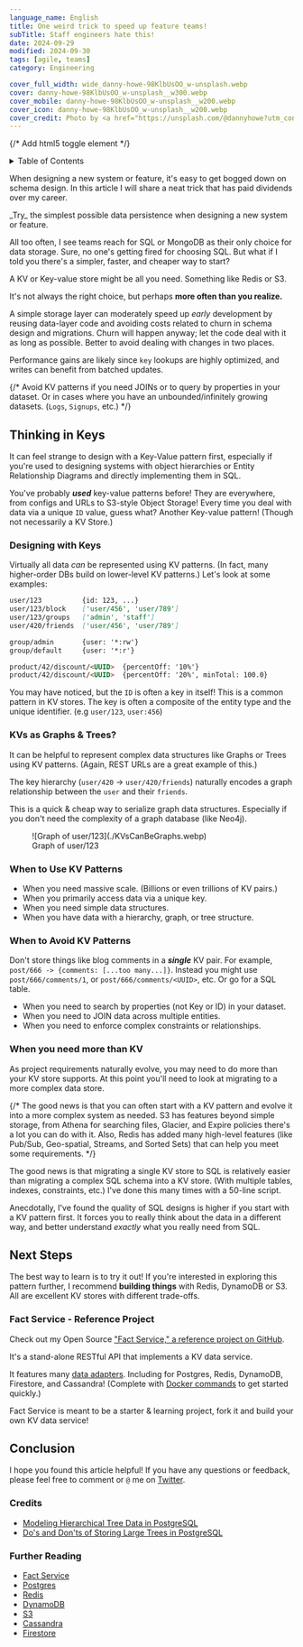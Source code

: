 ```yaml
---
language_name: English
title: One weird trick to speed up feature teams!
subTitle: Staff engineers hate this!
date: 2024-09-29
modified: 2024-09-30
tags: [agile, teams]
category: Engineering

cover_full_width: wide_danny-howe-98KlbUsOO_w-unsplash.webp
cover: danny-howe-98KlbUsOO_w-unsplash__w300.webp
cover_mobile: danny-howe-98KlbUsOO_w-unsplash__w200.webp
cover_icon: danny-howe-98KlbUsOO_w-unsplash__w200.webp
cover_credit: Photo by <a href="https://unsplash.com/@dannyhowe?utm_content=creditCopyText&utm_medium=referral&utm_source=unsplash">Danny Howe</a> on <a href="https://unsplash.com/photos/red-and-white-neon-light-signage-98KlbUsOO_w?utm_content=creditCopyText&utm_medium=referral&utm_source=unsplash">Unsplash</a>
---
```


{/* Add html5 toggle element */}

<details>
<summary>Table of Contents</summary>

- [Thinking in Keys](#thinking-in-keys)
  - [Designing with Keys](#designing-with-keys)
  - [KVs as Graphs & Trees?](#kvs-as-graphs--trees)
  - [When to Use KV Patterns](#when-to-use-kv-patterns)
  - [When to Avoid KV Patterns](#when-to-avoid-kv-patterns)
  - [When you need more than KV](#when-you-need-more-than-kv)
- [Next Steps](#next-steps)
  - [Fact Service - Reference Project](#fact-service---reference-project)
- [Conclusion](#conclusion)
  - [Further Reading](#further-reading)

</details>

When designing a new system or feature, it's easy to get bogged down on schema design. In this article I will share a neat trick that has paid dividends over my career.

<section class="breakout">
  _Try_ the simplest possible data persistence when designing a new system or feature.
</section>

All too often, I see teams reach for SQL or MongoDB as their only choice for data storage. Sure, no one's getting fired for choosing SQL. But what if I told you there's a simpler, faster, and cheaper way to start?

A KV or Key-value store might be all you need. Something like Redis or S3.

It's not always the right choice, but perhaps **more often than you realize.**

A simple storage layer can moderately speed up *early* development by reusing data-layer code and avoiding costs related to churn in schema design and migrations. Churn will happen anyway; let the code deal with it as long as possible. Better to avoid dealing with changes in two places.

Performance gains are likely since `key` lookups are highly optimized, and writes can benefit from batched updates.

{/* Avoid KV patterns if you need JOINs or to query by properties in your dataset. Or in cases where you have an unbounded/infinitely growing datasets. (`Logs`, `Signups`, etc.) */}

## Thinking in Keys

It can feel strange to design with a Key-Value pattern first, especially if you're used to designing systems with object hierarchies or Entity Relationship Diagrams and directly implementing them in SQL.

You've probably ***used*** key-value patterns before! They are everywhere, from configs and URLs to S3-style Object Storage! Every time you deal with data via a unique `ID` value, guess what? Another Key-value pattern! (Though not necessarily a KV Store.)

### Designing with Keys

Virtually all data _can_ be represented using KV patterns. (In fact, many higher-order DBs build on lower-level KV patterns.) Let's look at some examples:

```markdown
user/123          {id: 123, ...}
user/123/block    ['user/456', 'user/789']
user/123/groups   ['admin', 'staff']
user/420/friends  ['user/456', 'user/789']

group/admin       {user: '*:rw'}
group/default     {user: '*:r'}

product/42/discount/<UUID>	{percentOff: '10%'}
product/42/discount/<UUID>	{percentOff: '20%', minTotal: 100.0}
```

You may have noticed, but the `ID` is often a key in itself! This is a common pattern in KV stores. The key is often a composite of the entity type and the unique identifier. (e.g `user/123`, `user:456`)

### KVs as Graphs & Trees?

It can be helpful to represent complex data structures like Graphs or Trees using KV patterns. (Again, REST URLs are a great example of this.)

The key hierarchy (`user/420` -> `user/420/friends`) naturally encodes a graph relationship between the `user` and their `friends`.

This is a quick & cheap way to serialize graph data structures. Especially if you don't need the complexity of a graph database (like Neo4j).

<figure>
![Graph of user/123](./KVsCanBeGraphs.webp)
<figcaption>Graph of user/123</figcaption>
</figure>

### When to Use KV Patterns

- When you need massive scale. (Billions or even trillions of KV pairs.)
- When you primarily access data via a unique key.
- When you need simple data structures.
- When you have data with a hierarchy, graph, or tree structure.

### When to Avoid KV Patterns

Don't store things like blog comments in a _**single**_ KV pair. For example, `post/666 -> {comments: [...too many...]}`. Instead you might use `post/666/comments/1`, or `post/666/comments/<UUID>`, etc. Or go for a SQL table.

- When you need to search by properties (not Key or ID) in your dataset.
- When you need to JOIN data across multiple entities.
- When you need to enforce complex constraints or relationships.

### When you need more than KV

As project requirements naturally evolve, you may need to do more than your KV store supports. At this point you'll need to look at migrating to a more complex data store.

{/* The good news is that you can often start with a KV pattern and evolve it into a more complex system as needed. S3 has features beyond simple storage, from Athena for searching files, Glacier, and Expire policies there's a lot you can do with it. Also, Redis has added many high-level features (like Pub/Sub, Geo-spatial, Streams, and Sorted Sets) that can help you meet some requirements. */}

The good news is that migrating a single KV store to SQL is relatively easier than migrating a complex SQL schema into a KV store. (With multiple tables, indexes, constraints, etc.) I've done this many times with a 50-line script.

Anecdotally, I've found the quality of SQL designs is higher if you start with a KV pattern first. It forces you to really think about the data in a different way, and better understand _exactly_ what you really need from SQL.

## Next Steps

The best way to learn is to try it out! If you're interested in exploring this pattern further, I recommend **building things** with Redis, DynamoDB or S3.
All are excellent KV stores with different trade-offs.

### Fact Service - Reference Project

Check out my Open Source ["Fact Service," a reference project on GitHub](https://github.com/justsml/fact-service).

It's a stand-alone RESTful API that implements a KV data service.

It features many [data adapters](https://github.com/justsml/fact-service/tree/main/lib/providers).
Including for Postgres, Redis, DynamoDB, Firestore, and Cassandra! (Complete with [Docker commands](https://github.com/justsml/fact-service/tree/main/lib/providers) to get started quickly.)

Fact Service is meant to be a starter & learning project, fork it and build your own KV data service!

## Conclusion

I hope you found this article helpful! If you have any questions or feedback, please feel free to comment or `@` me on [Twitter](https://twitter.com/justsml).

### Credits

- [Modeling Hierarchical Tree Data in PostgreSQL](https://leonardqmarcq.com/posts/modeling-hierarchical-tree-data)
- [Do's and Don'ts of Storing Large Trees in PostgreSQL](https://leonardqmarcq.com/posts/dos-and-donts-of-modeling-hierarchical-trees-in-postgres)

### Further Reading

- [Fact Service](https://github.com/justsml/fact-service)
- [Postgres](https://www.postgresql.org/)
- [Redis](https://redis.io/)
- [DynamoDB](https://aws.amazon.com/dynamodb/)
- [S3](https://aws.amazon.com/s3/)
- [Cassandra](https://cassandra.apache.org/)
- [Firestore](https://firebase.google.com/docs/firestore)
